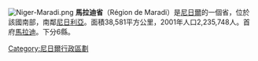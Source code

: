 {{Unreferenced|time=2020-03-25T23:55:05+00:00}}
[[File:Niger-Maradi.png|right]]
'''馬拉迪省'''（Région de Maradi）是[[尼日爾|尼日爾]]的一個省，位於該國南部，南鄰[[尼日利亞|尼日利亞]]。面積38,581平方公里，2001年人口2,235,748人。首府[[馬拉迪_(尼日爾)|馬拉迪]]。下分6縣。

{{niger-geo-stub}}
{{commonscat}}
{{coord|display=title}}
{{normdaten}}
{{DEFAULTSORT:Maradi}}
[[Category:尼日爾行政區劃|Category:尼日爾行政區劃]]